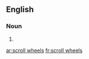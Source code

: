 
==English==

===Noun===
{{head|en|plural}}

# {{plural of|scroll wheel|lang=en|nocat=1}}

[[ar:scroll wheels]]
[[fr:scroll wheels]]